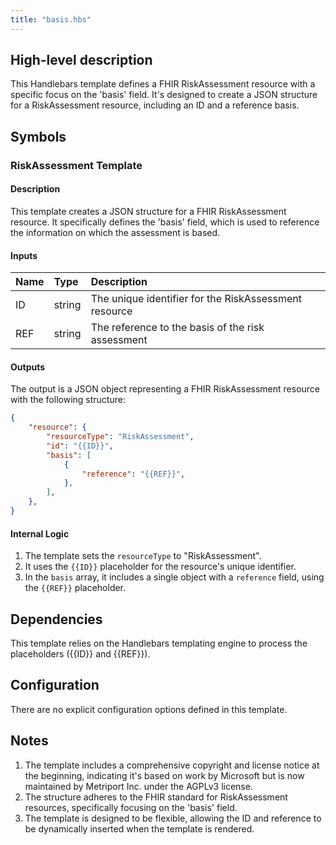 ```yaml
---
title: "basis.hbs"
---
```


## High-level description
This Handlebars template defines a FHIR RiskAssessment resource with a specific focus on the 'basis' field. It's designed to create a JSON structure for a RiskAssessment resource, including an ID and a reference basis.

## Symbols

### RiskAssessment Template
#### Description
This template creates a JSON structure for a FHIR RiskAssessment resource. It specifically defines the 'basis' field, which is used to reference the information on which the assessment is based.

#### Inputs
| Name | Type | Description |
|:-----|:-----|:------------|
| ID   | string | The unique identifier for the RiskAssessment resource |
| REF  | string | The reference to the basis of the risk assessment |

#### Outputs
The output is a JSON object representing a FHIR RiskAssessment resource with the following structure:

```json
{
    "resource": {
        "resourceType": "RiskAssessment",
        "id": "{{ID}}",
        "basis": [
            {
                "reference": "{{REF}}",
            },
        ],
    },
}
```

#### Internal Logic
1. The template sets the `resourceType` to "RiskAssessment".
2. It uses the `{{ID}}` placeholder for the resource's unique identifier.
3. In the `basis` array, it includes a single object with a `reference` field, using the `{{REF}}` placeholder.

## Dependencies
This template relies on the Handlebars templating engine to process the placeholders ({{ID}} and {{REF}}).

## Configuration
There are no explicit configuration options defined in this template.

## Notes
1. The template includes a comprehensive copyright and license notice at the beginning, indicating it's based on work by Microsoft but is now maintained by Metriport Inc. under the AGPLv3 license.
2. The structure adheres to the FHIR standard for RiskAssessment resources, specifically focusing on the 'basis' field.
3. The template is designed to be flexible, allowing the ID and reference to be dynamically inserted when the template is rendered.
